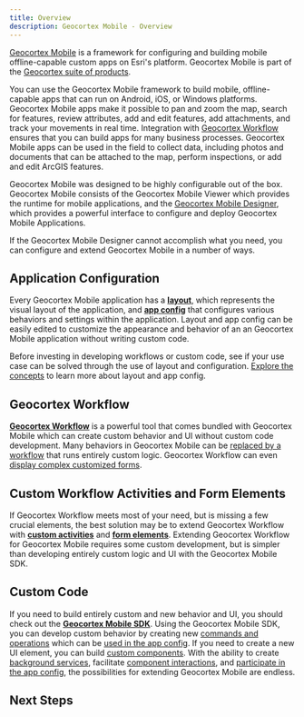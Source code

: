 ```yaml
---
title: Overview
description: Geocortex Mobile - Overview
---
```



[Geocortex Mobile](https://www.geocortex.com/products/gxm/) is a framework for configuring and building mobile offline-capable custom apps on Esri's platform. Geocortex Mobile is part of the [Geocortex suite of products](https://www.geocortex.com/products/).

You can use the Geocortex Mobile framework to build mobile, offline-capable apps that can run on Android, iOS, or Windows platforms. Geocortex Mobile apps make it possible to pan and zoom the map, search for features, review attributes, add and edit features, add attachments, and track your movements in real time. Integration with [Geocortex Workflow](../workflow/overview.mdx) ensures that you can build apps for many business processes. Geocortex Mobile apps can be used in the field to collect data, including photos and documents that can be attached to the map, perform inspections, or add and edit ArcGIS features.

Geocortex Mobile was designed to be highly configurable out of the box. Geocortex Mobile consists of the Geocortex Mobile Viewer which provides the runtime for mobile applications, and the [Geocortex Mobile Designer](https://apps.geocortex.com/mobileviewer/designer/), which provides a powerful interface to configure and deploy Geocortex Mobile Applications.

<DesignerCallout />

If the Geocortex Mobile Designer cannot accomplish what you need, you can configure and extend Geocortex Mobile in a number of ways.

<ExtensibilitySpectrum
    configLink="#application-configuration"
    workflowLink="#geocortex-workflow"
    customWorkflowLink="#custom-workflow-activities-and-form-elements"
    customCodeLink="#custom-code"
/>

## Application Configuration

Every Geocortex Mobile application has a [**layout**](configuration-layout.mdx), which represents the visual layout of the application, and [**app config**](configuration-app-config.mdx) that configures various behaviors and settings within the application. Layout and app config can be easily edited to customize the appearance and behavior of an an Geocortex Mobile application without writing custom code.

Before investing in developing workflows or custom code, see if your use case can be solved through the use of layout and configuration. [Explore the concepts](key-concepts.mdx) to learn more about layout and app config.

## Geocortex Workflow

<!-- TODO - does Geocortex Workflow come bundled with Geocortex Mobile? -->

[**Geocortex Workflow**](https://docs.geocortex.com/workflow/) is a powerful tool that comes bundled with Geocortex Mobile which can create custom behavior and UI without custom code development. Many behaviors in Geocortex Mobile can be [replaced by a workflow](tutorial-change-default-map-click-behavior.mdx) that runs entirely custom logic. Geocortex Workflow can even [display complex customized forms](https://docs.geocortex.com/workflow/latest/help/Default.htm#wf5/help/forms.htm).

## Custom Workflow Activities and Form Elements

If Geocortex Workflow meets most of your need, but is missing a few crucial elements, the best solution may be to extend Geocortex Workflow with **[custom activities](usecases-mobile-implement-custom-activity.mdx)** and **[form elements](usecases-mobile-implement-custom-form-elements)**. Extending Geocortex Workflow for Geocortex Mobile requires some custom development, but is simpler than developing entirely custom logic and UI with the Geocortex Mobile SDK.

## Custom Code

<!-- TODO - update the component interactions link once the mobile restructure is merged in -->

If you need to build entirely custom and new behavior and UI, you should check out the [**Geocortex Mobile SDK**](sdk-overview.mdx). Using the Geocortex Mobile SDK, you can develop custom behavior by creating new [commands and operations](usecases-implement-command-operation.mdx) which can be [used in the app config](concepts-commands-operations.mdx). If you need to create a new UI element, you can build [custom components](sdk-create-component). With the ability to create [background services](usecases-implement-service.mdx), facilitate [component interactions](https://github.com/geocortex/vertigis-mobile-samples/tree/master/Geocortex.Mobile.Samples/Geocortex.Mobile.Samples/Samples/CustomSamples/BasemapToggle), and [participate in the app config](usecases-implement-component-participate-app-config.mdx), the possibilities for extending Geocortex Mobile are endless.

## Next Steps

<UseCaseContainer>
    <UseCaseCard
        title="Layout and App Config"
        description="Learn more about the layout and app config"
        link="key-concepts"
    />
    <UseCaseCard
        title="Running Workflows in Geocortex Mobile"
        description="Learn how to build and run a workflow in Geocortex Mobile"
        link="https://docs.geocortex.com/mobileviewer/latest/admin-help/Default.htm#gmv/designer/add-a-workflow-to-an-app.htmm"
    />
    <UseCaseCard
        title="Building Custom Workflow Activities"
        description="Learn how to build custom workflow activities for Geocortex Mobile"
        link="usecases-mobile-implement-custom-activity"
    />
    <UseCaseCard
        title="Geocortex Mobile SDK"
        description="Develop custom commands and operations, components, and services using the Geocortex Mobile SDK"
        link="sdk-getting-started"
    />
</UseCaseContainer>
